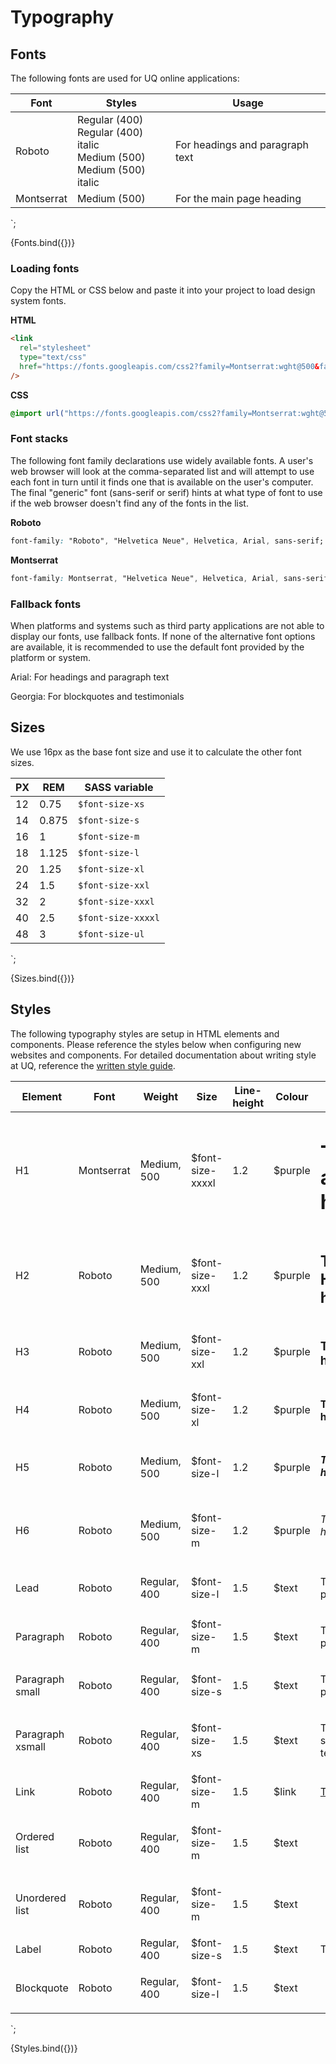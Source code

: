 
<Meta title="Core/Typography" />

# Typography

## Fonts

The following fonts are used for UQ online applications:

<table className="uqds-table uqds-table--card uqds-fonts">
  <thead>
    <tr>
      <th>Font</th>
      <th>Styles</th>
      <th>Usage</th>
    </tr>
  </thead>
  <tbody>
    <tr>
      <td><div class="uqds-font uqds-font--roboto">Roboto</div></td>
      <td>
        <div class="uqds-font uqds-font--roboto">Regular (400)</div>
        <div class="uqds-font uqds-font--roboto uqds-font--italic">Regular (400) italic</div>
        <div class="uqds-font uqds-font--roboto uqds-font--500">Medium (500)</div>
        <div class="uqds-font uqds-font--roboto uqds-font--500 uqds-font--italic">Medium (500) italic</div>
      </td>
      <td>For headings and paragraph text</td>
    </tr>
    <tr>
      <td><div class="uqds-font uqds-font--montserrat uqds-font--500">Montserrat</div></td>
      <td><div class="uqds-font uqds-font--montserrat uqds-font--500">Medium (500)</div></td>
      <td>For the main page heading</td>
    </tr>
  </tbody>
</table>
`;

<Story name="Fonts">{Fonts.bind({})}</Story>

### Loading fonts

Copy the HTML or CSS below and paste it into your project to load design system fonts.

**HTML**

```html
<link
  rel="stylesheet"
  type="text/css"
  href="https://fonts.googleapis.com/css2?family=Montserrat:wght@500&family=Roboto:wght@300;400;500&display=swap"
/>
```

**CSS**

```css
@import url("https://fonts.googleapis.com/css2?family=Montserrat:wght@500&family=Roboto:wght@300;400;500&display=swap");
```

### Font stacks

The following font family declarations use widely available fonts. A user's web browser will look at the comma-separated list and will
attempt to use each font in turn until it finds one that is available on the user's computer. The final "generic" font (sans-serif or serif) hints at what type of font to use if the web browser doesn't
find any of the fonts in the list.

**Roboto**

```css
font-family: "Roboto", "Helvetica Neue", Helvetica, Arial, sans-serif;
```

**Montserrat**

```css
font-family: Montserrat, "Helvetica Neue", Helvetica, Arial, sans-serif;
```

### Fallback fonts

When platforms and systems such as third party applications are not able to display our fonts, use fallback fonts. If none of the alternative font options are available, it is recommended to use the default font provided by the platform or system.

<p>
  <span class="uqds-font uqds-font--arial">Arial</span>: For headings and
  paragraph text
</p>
<p>
  <span class="uqds-font uqds-font--georgia uqds-font--italic">Georgia</span>:
  For blockquotes and testimonials
</p>

## Sizes

We use 16px as the base font size and use it to calculate the other font sizes.

<table className="uqds-table uqds-table--card">
  <thead>
    <tr>
      <th>PX</th>
      <th>REM</th>
      <th>SASS variable</th>
    </tr>
  </thead>
  <tbody>
    <tr>
      <td>12</td>
      <td>0.75</td>
      <td><code>$font-size-xs</code></td>
    </tr>
    <tr>
      <td>14</td>
      <td>0.875</td>
      <td><code>$font-size-s</code></td>
    </tr>
    <tr>
      <td>16</td>
      <td>1</td>
      <td><code>$font-size-m</code></td>
    </tr>
    <tr>
      <td>18</td>
      <td>1.125</td>
      <td><code>$font-size-l</code></td>
    </tr>
    <tr>
      <td>20</td>
      <td>1.25</td>
      <td><code>$font-size-xl</code></td>
    </tr>
    <tr>
      <td>24</td>
      <td>1.5</td>
      <td><code>$font-size-xxl</code></td>
    </tr>
    <tr>
      <td>32</td>
      <td>2</td>
      <td><code>$font-size-xxxl</code></td>
    </tr>
    <tr>
      <td>40</td>
      <td>2.5</td>
      <td><code>$font-size-xxxxl</code></td>
    </tr>
    <tr>
      <td>48</td>
      <td>3</td>
      <td><code>$font-size-ul</code></td>
    </tr>
  </tbody>
</table>
`;

<Story name="Sizes">{Sizes.bind({})}</Story>

## Styles

The following typography styles are setup in HTML elements and components. Please reference the styles below when configuring new websites and components. For detailed documentation about writing style at UQ, reference the <a href="https://marketing-communication.uq.edu.au/written-style-guide" target="_blank" rel="nofollow noopener noreferrer" class="sbdocs sbdocs-a css-19nbuh3">written style guide</a>.

<table className="uqds-table uqds-table--card">
  <thead>
    <tr className="uqds-table__mobile-heading">
      <th className="uqds-table__heading">Element</th>
      <th className="uqds-table__heading">Font</th>
      <th className="uqds-table__heading">Weight</th>
      <th className="uqds-table__heading">Size</th>
      <th className="uqds-table__heading">Line-height</th>
      <th className="uqds-table__heading">Colour</th>
      <th className="uqds-table__heading">Example</th>
    </tr>
  </thead>
  <tbody>
    <tr className="uqds-table__row">
      <td className="uqds-table__item">H1</td>
      <td className="uqds-table__item" data-title="Font:">Montserrat</td>
      <td className="uqds-table__item" data-title="Weight:">Medium, 500</td>
      <td className="uqds-table__item" data-title="Size:">$font-size-xxxxl</td>
      <td className="uqds-table__item" data-title="Line-height:">1.2</td> 
      <td className="uqds-table__item" data-title="Colour:">$purple</td>
      <td className="uqds-table__item" data-title="Example"><h1>This is a H1 heading</h1></td> 
    </tr>
    <tr className="uqds-table__row">
      <td className="uqds-table__item">H2</td>
      <td className="uqds-table__item" data-title="Font:">Roboto</td>
      <td className="uqds-table__item" data-title="Weight:">Medium, 500</td>
      <td className="uqds-table__item" data-title="Size:">$font-size-xxxl</td>
      <td className="uqds-table__item" data-title="Line-height:">1.2</td>
      <td className="uqds-table__item" data-title="Colour:">$purple</td>
      <td className="uqds-table__item" data-title="Example"><h2>This is a H2 heading</h2></td> 
    </tr>
    <tr className="uqds-table__row">
      <td className="uqds-table__item">H3</td>
      <td className="uqds-table__item" data-title="Font:">Roboto</td>
      <td className="uqds-table__item" data-title="Weight:">Medium, 500</td>
      <td className="uqds-table__item" data-title="Size:">$font-size-xxl</td>
      <td className="uqds-table__item" data-title="Line-height:">1.2</td>
      <td className="uqds-table__item" data-title="Colour:">$purple</td>
      <td className="uqds-table__item" data-title="Example"><h3>This is a H3 heading</h3></td> 
    </tr>
    <tr className="uqds-table__row">
      <td className="uqds-table__item">H4</td>
      <td className="uqds-table__item" data-title="Font:">Roboto</td>
      <td className="uqds-table__item" data-title="Weight:">Medium, 500</td>
      <td className="uqds-table__item" data-title="Size:">$font-size-xl</td>
      <td className="uqds-table__item" data-title="Line-height:">1.2</td>
      <td className="uqds-table__item" data-title="Colour:">$purple</td>
      <td className="uqds-table__item" data-title="Example"><h4>This is a H4 heading</h4></td> 
    </tr>
    <tr className="uqds-table__row">
      <td className="uqds-table__item">H5</td>
      <td className="uqds-table__item" data-title="Font:">Roboto</td>
      <td className="uqds-table__item" data-title="Weight:">Medium, 500</td>
      <td className="uqds-table__item" data-title="Size:">$font-size-l</td>
      <td className="uqds-table__item" data-title="Line-height:">1.2</td>
      <td className="uqds-table__item" data-title="Colour:">$purple</td>
      <td className="uqds-table__item" data-title="Example"><h5>This is a H5 heading</h5></td> 
    </tr>
    <tr className="uqds-table__row">
      <td className="uqds-table__item">H6</td>
      <td className="uqds-table__item" data-title="Font:">Roboto</td>
      <td className="uqds-table__item" data-title="Weight:">Medium, 500</td>
      <td className="uqds-table__item" data-title="Size:">$font-size-m</td>
      <td className="uqds-table__item" data-title="Line-height:">1.2</td>
      <td className="uqds-table__item" data-title="Colour:">$purple</td>
      <td className="uqds-table__item" data-title="Example"><h6>This is a H6 heading</h6></td> 
    </tr>
    <tr className="uqds-table__row">
      <td className="uqds-table__item">Lead</td>
      <td className="uqds-table__item" data-title="Font:">Roboto</td>
      <td className="uqds-table__item" data-title="Weight:">Regular, 400</td>
      <td className="uqds-table__item" data-title="Size:">$font-size-l</td>
      <td className="uqds-table__item" data-title="Line-height:">1.5</td>
      <td className="uqds-table__item" data-title="Colour:">$text</td>
      <td className="uqds-table__item" data-title="Example"><p class="uqds-font--lead">This is lead paragraph text</p></td> 
    </tr>
    <tr className="uqds-table__row">
      <td className="uqds-table__item">Paragraph</td>
      <td className="uqds-table__item" data-title="Font:">Roboto</td>
      <td className="uqds-table__item" data-title="Weight:">Regular, 400</td>
      <td className="uqds-table__item" data-title="Size:">$font-size-m</td>
      <td className="uqds-table__item" data-title="Line-height:">1.5</td>
      <td className="uqds-table__item" data-title="Colour:">$text</td>
      <td className="uqds-table__item" data-title="Example"><p>This is paragraph text</p></td> 
    </tr>
    <tr className="uqds-table__row">
      <td className="uqds-table__item">Paragraph small</td>
      <td className="uqds-table__item" data-title="Font:">Roboto</td>
      <td className="uqds-table__item" data-title="Weight:">Regular, 400</td>
      <td className="uqds-table__item" data-title="Size:">$font-size-s</td>
      <td className="uqds-table__item" data-title="Line-height:">1.5</td>
      <td className="uqds-table__item" data-title="Colour:">$text</td>
      <td className="uqds-table__item" data-title="Example"><p class="uqds-font--small">This is small paragraph text</p></td> 
    </tr>
    <tr className="uqds-table__row">
      <td className="uqds-table__item">Paragraph xsmall</td>
      <td className="uqds-table__item" data-title="Font:">Roboto</td>
      <td className="uqds-table__item" data-title="Weight:">Regular, 400</td>
      <td className="uqds-table__item" data-title="Size:">$font-size-xs</td>
      <td className="uqds-table__item" data-title="Line-height:">1.5</td>
      <td className="uqds-table__item" data-title="Colour:">$text</td>
      <td className="uqds-table__item" data-title="Example"><p class="uqds-font--xsmall">This is extra small paragraph text</p></td> 
    </tr>
    <tr className="uqds-table__row">
      <td className="uqds-table__item">Link</td>
      <td className="uqds-table__item" data-title="Font:">Roboto</td>
      <td className="uqds-table__item" data-title="Weight:">Regular, 400</td>
      <td className="uqds-table__item" data-title="Size:">$font-size-m</td>
      <td className="uqds-table__item" data-title="Line-height:">1.5</td>
      <td className="uqds-table__item" data-title="Colour:">$link</td>
      <td className="uqds-table__item" data-title="Example"><a href="">This is a link</a></td> 
    </tr>
    <tr className="uqds-table__row">
      <td className="uqds-table__item">Ordered list</td>
      <td className="uqds-table__item" data-title="Font:">Roboto</td>
      <td className="uqds-table__item" data-title="Weight:">Regular, 400</td>
      <td className="uqds-table__item" data-title="Size:">$font-size-m</td>
      <td className="uqds-table__item" data-title="Line-height:">1.5</td>
      <td className="uqds-table__item" data-title="Colour:">$text</td>
      <td className="uqds-table__item" data-title="Example"><ol><li>This is an ordered list item</li></ol></td> 
    </tr>
    <tr className="uqds-table__row">
      <td className="uqds-table__item">Unordered list</td>
      <td className="uqds-table__item" data-title="Font:">Roboto</td>
      <td className="uqds-table__item" data-title="Weight:">Regular, 400</td>
      <td className="uqds-table__item" data-title="Size:">$font-size-m</td>
      <td className="uqds-table__item" data-title="Line-height:">1.5</td>
      <td className="uqds-table__item" data-title="Colour:">$text</td>
      <td className="uqds-table__item" data-title="Example"><ul><li>This is an unordered list item</li></ul></td> 
    </tr>
    <tr className="uqds-table__row">
      <td className="uqds-table__item">Label</td>
      <td className="uqds-table__item" data-title="Font:">Roboto</td>
      <td className="uqds-table__item" data-title="Weight:">Regular, 400</td>
      <td className="uqds-table__item" data-title="Size:">$font-size-s</td>
      <td className="uqds-table__item" data-title="Line-height:">1.5</td>
      <td className="uqds-table__item" data-title="Colour:">$text</td>
      <td className="uqds-table__item" data-title="Example"><label>This is a label</label></td> 
    </tr>
    <tr className="uqds-table__row">
      <td className="uqds-table__item">Blockquote</td>
      <td className="uqds-table__item" data-title="Font:">Roboto</td>
      <td className="uqds-table__item" data-title="Weight:">Regular, 400</td>
      <td className="uqds-table__item" data-title="Size:">$font-size-l</td>
      <td className="uqds-table__item" data-title="Line-height:">1.5</td>
      <td className="uqds-table__item" data-title="Colour:">$text</td>
      <td className="uqds-table__item" data-title="Example"><blockquote>This is a blockquote</blockquote></td> 
    </tr>
  </tbody>
</table>
`;

<Story name="Styles">{Styles.bind({})}</Story>

